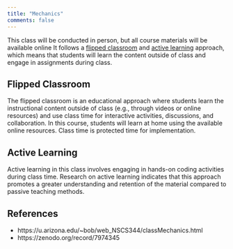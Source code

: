 ```yaml
---
title: "Mechanics"
comments: false
---
```


This class will be conducted in person, but all course materials will be available online
It follows a [flipped classroom](#flipped-classroom) and [active learning](#active-learning) approach, which means that students will learn the content outside of class and engage in assignments during class.

## Flipped Classroom

The flipped classroom is an educational approach where students learn the instructional content outside of class (e.g., through videos or online resources) and use class time for interactive activities, discussions, and collaboration.
In this course, students will learn at home using the available online resources.
Class time is protected time for implementation.

## Active Learning

Active learning in this class involves engaging in hands-on coding activities during class time.
Research on active learning indicates that this approach promotes a greater understanding and retention of the material compared to passive teaching methods.

## References

- https://u.arizona.edu/~bob/web_NSCS344/classMechanics.html
- https://zenodo.org/record/7974345